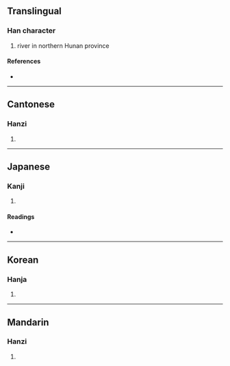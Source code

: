 {{character info/new}}
==Translingual==

===Han character===
{{Han char|rn=85|rad=水|as=13|sn=16|four=35118|canj=ETWT|ids=⿰氵豊}}

# river in northern Hunan province

====References====
* {{Han ref|kx=0653.030|dkj=18390|dj=1063.050|hdz=31756.020|uh=6FA7|ud=28583|bh=BF43|bd=48963}}

----

==Cantonese==

===Hanzi===
{{yue-hanzi|jyut=|y=lai5}}

# {{defn|lang=yue|sort=水13}}

----

==Japanese==

===Kanji===
{{ja-kanji|grade=|rs=水13}}

# {{defn|lang=ja|sort=水13}}

====Readings====
* {{ja-readings|on=[[れい]] (rei), [[らい]] (rai)|kun=}}

----

==Korean==

===Hanja===
{{ko-hanja|hangeul=[[례]]>[[예]]|eumhun=|rv=rye>ye|mr=rye>ye|y=lyey>yey}}

# {{defn|lang=ko|sort=水13}}

----

==Mandarin==

===Hanzi===
{{cmn-hanzi|pin=[[lǐ]] ([[li3]])|wg=li<sup>3</sup>}}

# {{defn|lang=cmn|sort=水13}}